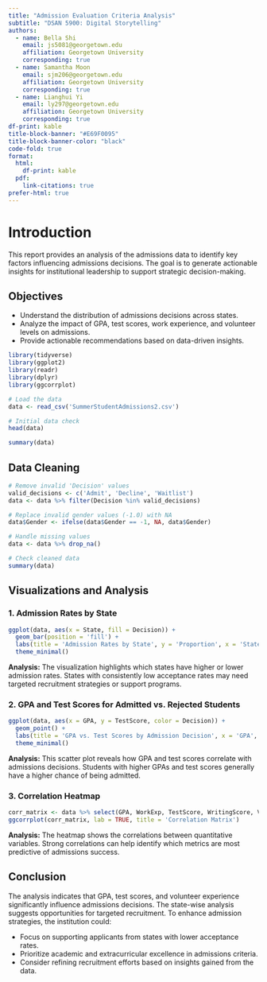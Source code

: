 ```yaml
---
title: "Admission Evaluation Criteria Analysis"
subtitle: "DSAN 5900: Digital Storytelling"
authors:
  - name: Bella Shi
    email: js5081@georgetown.edu
    affiliation: Georgetown University
    corresponding: true  
  - name: Samantha Moon
    email: sjm206@georgetown.edu 
    affiliation: Georgetown University
    corresponding: true
  - name: Lianghui Yi
    email: ly297@georgetown.edu
    affiliation: Georgetown University
    corresponding: true    
df-print: kable
title-block-banner: "#E69F0095"
title-block-banner-color: "black"
code-fold: true
format:
  html:
    df-print: kable
  pdf:
    link-citations: true 
prefer-html: true
---
```


# Introduction
This report provides an analysis of the admissions data to identify key factors influencing admissions decisions. The goal is to generate actionable insights for institutional leadership to support strategic decision-making.


## Objectives
- Understand the distribution of admissions decisions across states.
- Analyze the impact of GPA, test scores, work experience, and volunteer levels on admissions.
- Provide actionable recommendations based on data-driven insights.

```r
library(tidyverse)
library(ggplot2)
library(readr)
library(dplyr)
library(ggcorrplot)

# Load the data
data <- read_csv('SummerStudentAdmissions2.csv')

```

```r
# Initial data check
head(data)
```


```r
summary(data)
```

## Data Cleaning
```r
# Remove invalid 'Decision' values
valid_decisions <- c('Admit', 'Decline', 'Waitlist')
data <- data %>% filter(Decision %in% valid_decisions)

# Replace invalid gender values (-1.0) with NA
data$Gender <- ifelse(data$Gender == -1, NA, data$Gender)

# Handle missing values
data <- data %>% drop_na()

# Check cleaned data
summary(data)
```

## Visualizations and Analysis


### 1. Admission Rates by State

```r
ggplot(data, aes(x = State, fill = Decision)) +
  geom_bar(position = 'fill') +
  labs(title = 'Admission Rates by State', y = 'Proportion', x = 'State') +
  theme_minimal()
```
**Analysis:** The visualization highlights which states have higher or lower admission rates. States with consistently low acceptance rates may need targeted recruitment strategies or support programs.



### 2. GPA and Test Scores for Admitted vs. Rejected Students

```r
ggplot(data, aes(x = GPA, y = TestScore, color = Decision)) +
  geom_point() +
  labs(title = 'GPA vs. Test Scores by Admission Decision', x = 'GPA', y = 'Test Score') +
  theme_minimal()
```
**Analysis:** This scatter plot reveals how GPA and test scores correlate with admissions decisions. Students with higher GPAs and test scores generally have a higher chance of being admitted.



### 3. Correlation Heatmap

```r
corr_matrix <- data %>% select(GPA, WorkExp, TestScore, WritingScore, VolunteerLevel) %>% cor()
ggcorrplot(corr_matrix, lab = TRUE, title = 'Correlation Matrix')
```
**Analysis:** The heatmap shows the correlations between quantitative variables. Strong correlations can help identify which metrics are most predictive of admissions success.



## Conclusion

The analysis indicates that GPA, test scores, and volunteer experience significantly influence admissions decisions. The state-wise analysis suggests opportunities for targeted recruitment. To enhance admission strategies, the institution could:

- Focus on supporting applicants from states with lower acceptance rates.
- Prioritize academic and extracurricular excellence in admissions criteria.
- Consider refining recruitment efforts based on insights gained from the data.
